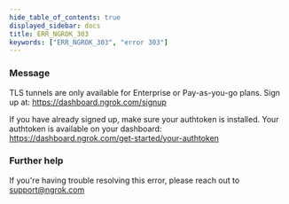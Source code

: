 ```yaml
---
hide_table_of_contents: true
displayed_sidebar: docs
title: ERR_NGROK_303
keywords: ["ERR_NGROK_303", "error 303"]
---
```


### Message

TLS tunnels are only available for Enterprise or Pay-as-you-go plans.
Sign up at: https://dashboard.ngrok.com/signup

If you have already signed up, make sure your authtoken is installed.
Your authtoken is available on your dashboard: https://dashboard.ngrok.com/get-started/your-authtoken

### Further help

If you're having trouble resolving this error, please reach out to [support@ngrok.com](mailto:support@ngrok.com?subject=Help%20with%20ERR_NGROK_303)
